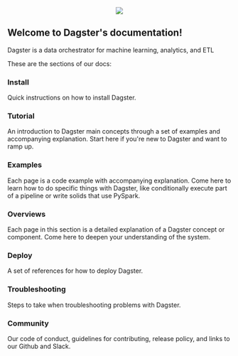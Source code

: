 
<DynamicMetaTags
  title="Dagster — A data orchestrator for machine learning, analytics, and ETL"
  description="Dagster lets you define pipelines in terms of the data flow between reusable, logical components. Implement components in any tool, such as Pandas, Spark, SQL, or DBT. Test locally and run anywhere. Whether you’re an individual data practitioner or building a platform to support diverse teams, Dagster supports your entire dev and deploy cycle with a unified view of data pipelines and assets."
/>

<p align="center">
  <img
    className="w-1/2 sm:w-1/3 md:w-1/5 h-auto text-center h-full"
    src="https://user-images.githubusercontent.com/28738937/44878798-b6e17e00-ac5c-11e8-8d25-2e47e5a53418.png"
  />
</p>

## Welcome to Dagster's documentation!

Dagster is a data orchestrator for machine learning, analytics, and ETL

These are the sections of our docs:

### Install

Quick instructions on how to install Dagster.

### Tutorial

An introduction to Dagster main concepts through a set of examples and accompanying explanation.
Start here if you're new to Dagster and want to ramp up.

### Examples

Each page is a code example with accompanying explanation. Come here to learn how to do specific
things with Dagster, like conditionally execute part of a pipeline or write solids that use PySpark.

### Overviews

Each page in this section is a detailed explanation of a Dagster concept or component. Come here to
deepen your understanding of the system.

### Deploy

A set of references for how to deploy Dagster.

### Troubleshooting

Steps to take when troubleshooting problems with Dagster.

### Community

Our code of conduct, guidelines for contributing, release policy, and links to our Github and Slack.
